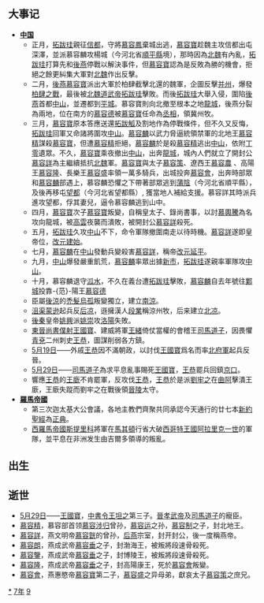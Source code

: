 {{yearTOC|397|东晋'''[[隆安_(晋安帝)|隆安]]元年'''；后燕'''[[永康_(慕容寶)|永康]]二年'''；后秦'''[[皇初|皇初]]四年'''；西秦'''[[太初_(乞伏乾歸)|太初]]十年'''；北魏'''[[皇始_(拓跋珪)|皇始]]二年'''；后凉'''[[龍飛_(呂光)|龍飛]]二年'''；南凉'''[[太初_(秃发乌孤)|太初]]元年'''；北凉'''[[神玺|神玺]]元年'''；慕容詳'''[[建始_(慕容詳)|建始]]元年'''；慕容麟'''[[延平_(慕容麟)|延平]]元年'''}}

== 大事记 ==
* '''[[中国|中国]]'''
**正月，[[拓跋珪|拓跋珪]]親征[[信都|信都]]，守將[[慕容鳳|慕容鳳]]棄城出逃，[[慕容寶|慕容寶]]趁魏主攻信都出屯深澤，並派慕容麟攻楊城（今河北省[[順平縣|順平縣]]境），那時因為[[北魏|北魏]]有內亂，[[拓跋珪|拓跋珪]]打算先和[[後燕|後燕]]停戰以解決事件，但[[慕容寶|慕容寶]]認為是反敗為勝的機會，拒絕之餘更糾集大軍對[[北魏|北魏]]作出反擊。
**二月，[[後燕|後燕]][[慕容寶|慕容寶]]派出大軍於柏肆截擊北還的魏軍，企圖反擊[[并州|并州]]，爆發[[柏肆之戰|柏肆之戰]]，最後被[[北魏道武帝|北魏道武帝]][[拓跋珪|拓跋珪]]擊敗。而後[[拓跋珪|拓跋珪]]大舉入侵，圍陷[[後燕|後燕]]首都[[定州市|中山]]，並遷都到[[平城市|平城]]。慕容寶則向北撤至根本之地[[龙城县_(前燕)|龍城]]，後燕分裂為兩地，位在南方的[[慕容德|慕容德]]被[[慕容寶|慕容寶]]任命為[[丞相|丞相]]，領冀州牧。
**三月，[[慕容寶|慕容寶]]原本答應送還[[拓跋觚|拓跋觚]]及割地作為停戰條件，但不久又反悔，[[拓跋珪|拓跋珪]]回軍又命諸將圍攻[[定州市|中山]]。[[慕容麟|慕容麟]]以武力脅逼統領禁軍的北地王[[慕容精|慕容精]]謀殺[[慕容寶|慕容寶]]，但遭[[慕容精|慕容精]]拒絕，[[慕容麟|慕容麟]]於是殺[[慕容精|慕容精]]逃出[[定州市|中山]]，依附[[丁零|丁零]]遺眾。不久，[[慕容寶|慕容寶]]乘夜撤出[[定州市|中山]]，出奔[[龍城|龍城]]，城內人們就立了開封公[[慕容詳|慕容詳]]為主繼續抵抗[[北魏|北魏]]軍。[[慕容寶|慕容寶]]與太子[[慕容策|慕容策]]、遼西王[[慕容農|慕容農]] 、高陽王[[慕容隆|慕容隆]]、長樂王[[慕容盛|慕容盛]]率領一萬多騎兵，出城投奔[[慕容會|慕容會]]，出奔時部眾和[[慕容麟|慕容麟]]部遇上，慕容麟恐懼之下帶著部眾逃到[[蒲陰|蒲陰]]（今河北省順平縣），及後再移屯[[望都|望都]]（今河北省望都縣）, 獲當地人補給支援。慕容詳其時派兵進攻望都，俘其妻兒，逼令慕容麟逃到山中。
**四月，[[慕容寶|慕容寶]]次子[[慕容寶|慕容寶]]叛變，自稱皇太子、錄尚書事，以討[[慕輿騰|慕輿騰]]為名攻向龍城，被[[慕容雲|高雲]]夜襲而潰敗，被開封公[[慕容詳|慕容詳]]殺死。
**五月，[[拓跋珪|拓跋珪]]久攻[[定州市|中山]]不下，命令軍隊撤圍南走以待時機。[[慕容詳|慕容詳]]遂即皇帝位，[[改元|改元]][[建始_(慕容詳)|建始]]。
**七月，[[慕容麟|慕容麟]]在[[定州市|中山]]發動兵變殺害[[慕容詳|慕容詳]]，稱帝[[改元|改元]][[延平_(慕容麟)|延平]]。
**九月，[[定州市|中山]]爆發嚴重飢荒，[[慕容麟|慕容麟]]率眾出據[[新市縣_(河北)|新市]]，[[拓跋珪|拓跋珪]]遂親率軍隊攻[[定州市|中山]]。
**十月，慕容麟退守[[泒水|泒水]]，不久在義台遭[[拓跋珪|拓跋珪]]擊敗，[[慕容麟|慕容麟]]自去年號往[[鄴城|鄴城]]投靠-{范}-陽王[[慕容德|慕容德]]
** 臣屬[[後涼|後涼]]的[[禿髮烏孤|禿髮烏孤]]叛變獨立，建立[[南涼|南涼]]。
** [[沮渠蒙逊|沮渠蒙逊]]起兵反[[后凉|后凉]]，遜擁漢人[[段業|段業]]稱涼州牧，后来建立[[北凉|北凉]]。
**[[後秦|後秦]]皇帝[[姚興|姚興]]派[[姚崇_(十六國)|姚崇]]攻[[洛陽|洛陽]]失敗。
**[[東晉|東晉]][[尚書僕射|尚書僕射]][[王國寶|王國寶]]、建威將軍[[王緒|王緒]]倚仗當權的會稽王[[司馬道子|司馬道子]]，因畏懼[[青州_(古代)|青]][[兗州_(古代)|兗]]二州刺史[[王恭_(東晉)|王恭]]，圖謀削弱各方鎮。
**[[5月19日|5月19日]]——外戚[[王恭_(東晉)|王恭]]因不滿朝政，以討伐[[王國寶|王國寶]]爲名而率[[北府軍|北府軍]]起兵反晉。
**[[5月29日|5月29日]]——[[司馬道子|司馬道子]]為求平息亂事賜死[[王國寶|王國寶]]，[[王恭_(東晉)|王恭]]罷兵回鎮[[京口|京口]]。
**響應[[王恭_(東晉)|王恭]]的[[王廞|王廞]]不肯罷軍，反攻伐[[王恭_(東晉)|王恭]]，[[王恭_(東晉)|王恭]]於是派[[劉牢之|劉牢之]]在[[曲阿|曲阿]]擊潰王廞，王廞失蹤而劉牢之在戰後領[[晉陵|晉陵]]太守。
* '''[[羅馬帝國|羅馬帝國]]'''
**第三次迦太基大公會議，各地主教們齊聚共同承認今天通行的廿七本[[新約聖經|新約聖經]]為[[正典|正典]]。
**[[西羅馬帝國|西羅馬帝國]][[斯提里科|斯提里科]]將軍在[[馬其頓|馬其頓]]行省大破[[西哥特王國|西哥特王國]][[阿拉里克一世|阿拉里克一世]]的軍隊，並平息在非洲发生由吉爾多領導的叛亂。

== 出生 ==
== 逝世 ==
{{Wikisource year mention}}
*[[5月29日|5月29日]]——[[王國寶|王國寶]]，[[中書令|中書令]][[王坦之|王坦之]]第三子。[[晉孝武帝|晉孝武帝]]及[[司馬道子|司馬道子]]的寵臣。
*[[慕容精|慕容精]]，慕容部首领[[慕容涉归|慕容涉归]]曾孙，[[慕容运|慕容运]]之孙，[[慕容制|慕容制]]之子，封北地王。
*[[慕容詳|慕容詳]]，燕文明帝[[慕容皝|慕容皝]]的曾孙，[[后燕|后燕]]宗室，封开封公，後一度稱燕帝。
*[[慕容朗|慕容朗]]，燕成武帝[[慕容垂|慕容垂]]之子，封渤海王，被叛將段速骨殺死。
*[[慕容鑒|慕容鑒]]，燕成武帝[[慕容垂|慕容垂]]之子，封博陵王，被叛將段速骨殺死。
*[[慕容隆|慕容隆]]，燕成武帝[[慕容垂|慕容垂]]之子，封高陽康王，死於[[慕容會|慕容會]]叛變。
*[[慕容會|慕容會]]，燕惠愍帝[[慕容寶|慕容寶]]第二子，[[慕容盛|慕容盛]]之异母弟，獻哀太子[[慕容策|慕容策]]之庶兄。

[[Category:397年|*]]
[[Category:390年代|7年]]
[[Category:4世纪各年|9]]
